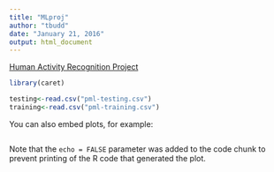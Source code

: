 ```yaml
---
title: "MLproj"
author: "tbudd"
date: "January 21, 2016"
output: html_document
---
```


[Human Activity Recognition Project](http://groupware.les.inf.puc-rio.br/har)

```r
library(caret)

testing<-read.csv("pml-testing.csv")
training<-read.csv("pml-training.csv")
```

You can also embed plots, for example:

```r

```

Note that the `echo = FALSE` parameter was added to the code chunk to prevent printing of the R code that generated the plot.
